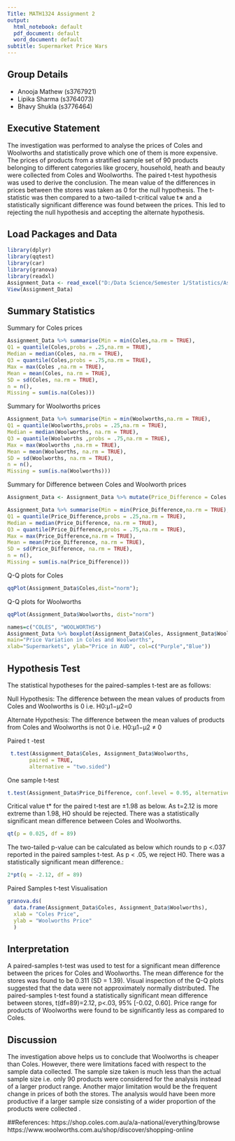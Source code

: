 ---
Title: MATH1324 Assignment 2
output:
  html_notebook: default
  pdf_document: default
  word_document: default
subtitle: Supermarket Price Wars
---

## Group Details

* Anooja Mathew (s3767921)
* Lipika Sharma (s3764073) 
* Bhavy Shukla (s3776464)

## Executive Statement

The investigation was performed to analyse the prices of Coles and Woolworths and statistically prove which one of them is more expensive. The prices of products from a stratified sample set of 90 products belonging to different categories like grocery, household, heath and beauty were collected from Coles and Woolworths. The paired t-test hypothesis was used to derive the conclusion. The mean value of the differences in prices between the stores was taken as 0 for the null hypothesis. The t-statistic was then compared to a two-tailed t-critical value t∗ and a statistically significant difference was found between the prices. This led to rejecting the null hypothesis and accepting the alternate hypothesis.

## Load Packages and Data

```{r}
library(dplyr)
library(qqtest)
library(car)
library(granova)
library(readxl)
Assignment_Data <- read_excel("D:/Data Science/Semester 1/Statistics/Assigments/Assignment 2/Assignment_Data.xlsx")
View(Assignment_Data)
```

## Summary Statistics

Summary for Coles prices
```{r}
Assignment_Data %>% summarise(Min = min(Coles,na.rm = TRUE),
Q1 = quantile(Coles,probs = .25,na.rm = TRUE),
Median = median(Coles, na.rm = TRUE),
Q3 = quantile(Coles,probs = .75,na.rm = TRUE),
Max = max(Coles ,na.rm = TRUE),
Mean = mean(Coles, na.rm = TRUE),
SD = sd(Coles, na.rm = TRUE),
n = n(),
Missing = sum(is.na(Coles)))
```


Summary for Woolworths prices
```{r}
Assignment_Data %>% summarise(Min = min(Woolworths,na.rm = TRUE),
Q1 = quantile(Woolworths,probs = .25,na.rm = TRUE),
Median = median(Woolworths, na.rm = TRUE),
Q3 = quantile(Woolworths ,probs = .75,na.rm = TRUE),
Max = max(Woolworths ,na.rm = TRUE),
Mean = mean(Woolworths, na.rm = TRUE),
SD = sd(Woolworths, na.rm = TRUE),
n = n(),
Missing = sum(is.na(Woolworths)))
```


Summary for Difference between Coles and Woolworth prices
```{r}
Assignment_Data <- Assignment_Data %>% mutate(Price_Difference = Coles - Woolworths)

Assignment_Data %>% summarise(Min = min(Price_Difference,na.rm = TRUE),
Q1 = quantile(Price_Difference,probs = .25,na.rm = TRUE),
Median = median(Price_Difference, na.rm = TRUE),
Q3 = quantile(Price_Difference,probs = .75,na.rm = TRUE),
Max = max(Price_Difference,na.rm = TRUE),
Mean = mean(Price_Difference, na.rm = TRUE),
SD = sd(Price_Difference, na.rm = TRUE),
n = n(),
Missing = sum(is.na(Price_Difference)))
```


Q-Q plots for Coles
```{r}
qqPlot(Assignment_Data$Coles,dist="norm");
```
Q-Q plots for Woolworths
```{r}
qqPlot(Assignment_Data$Woolworths, dist="norm")
```

```{r}
names=c("COLES", "WOOLWORTHS")
Assignment_Data %>% boxplot(Assignment_Data$Coles, Assignment_Data$Woolworths, names=names, data = .,
main="Price Variation in Coles and Woolworths",
xlab="Supermarkets", ylab="Price in AUD", col=c("Purple","Blue"))
```



## Hypothesis Test

The statistical hypotheses for the paired-samples t-test are as follows:

Null Hypothesis: The difference between the mean values of products from Coles and Woolworths is 0 i.e. H0:μ1−μ2=0

Alternate Hypothesis: The difference between the mean values of products from Coles and Woolworths is not 0 i.e. H0:μ1−μ2 ≠ 0

Paired t -test
```{r}

 t.test(Assignment_Data$Coles, Assignment_Data$Woolworths,
       paired = TRUE,
       alternative = "two.sided")
```
One sample t-test
```{r}

t.test(Assignment_Data$Price_Difference, conf.level = 0.95, alternative = "two.sided")
```
 
Critical value t* for the paired t-test are ±1.98 as below. As t=2.12 is more extreme than 1.98, H0 should be rejected. There was a statistically significant mean difference between Coles and Woolworths.
```{r}
qt(p = 0.025, df = 89)
```

The two-tailed p-value can be calculated as below which rounds to p <.037 reported in the paired samples t-test. As p < .05, we reject H0. There was a statistically significant mean difference.:
```{r}
2*pt(q = -2.12, df = 89)
```


Paired Samples t-test Visualisation

```{r}
granova.ds(
  data.frame(Assignment_Data$Coles, Assignment_Data$Woolworths),
  xlab = "Coles Price",
  ylab = "Woolworths Price"
  )
```


## Interpretation

A paired-samples t-test was used to test for a significant mean difference between the prices for Coles and Woolworths. The mean difference for the stores was found to be 0.311 (SD = 1.39). Visual inspection of the Q-Q plots suggested that the data were not approximately normally distributed. The paired-samples t-test found a statistically significant mean difference between stores, t(df=89)=2.12, p<.03, 95% [-0.02, 0.60]. Price range for products of Woolworths were found to be significantly less as compared to Coles.


## Discussion 

The investigation above helps us to conclude that Woolworths is cheaper than Coles. However, there were limitations faced with respect to the sample data collected. The sample size taken is much less than the actual sample size i.e. only 90 products were considered for the analysis instead of a larger product range. Another major limitation would be the frequent change in prices of both the stores. The analysis would have been more productive if a larger sample size consisting of a wider proportion of the products were collected .

##References:
https://shop.coles.com.au/a/a-national/everything/browse
https://www.woolworths.com.au/shop/discover/shopping-online 


